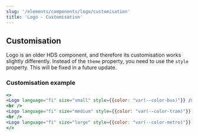 ```yaml
---
slug: '/elements/components/logo/customisation'
title: 'Logo - Customisation'
---
```



## Customisation

Logo is an older HDS component, and therefore its customisation works slightly differently. Instead of the <code>theme</code> property, you need to use the <code>style</code> property. This will be fixed in a future update.

### Customisation example
<Playground>

```jsx
<>
<Logo language="fi" size="small" style={{color: "var(--color-bus)"}} />
<br />
<Logo language="fi" size="medium" style={{color: "var(--color-tram)"}} />
<br />
<Logo language="fi" size="large" style={{color: "var(--color-metro)"}} />
</>
```

</Playground>

